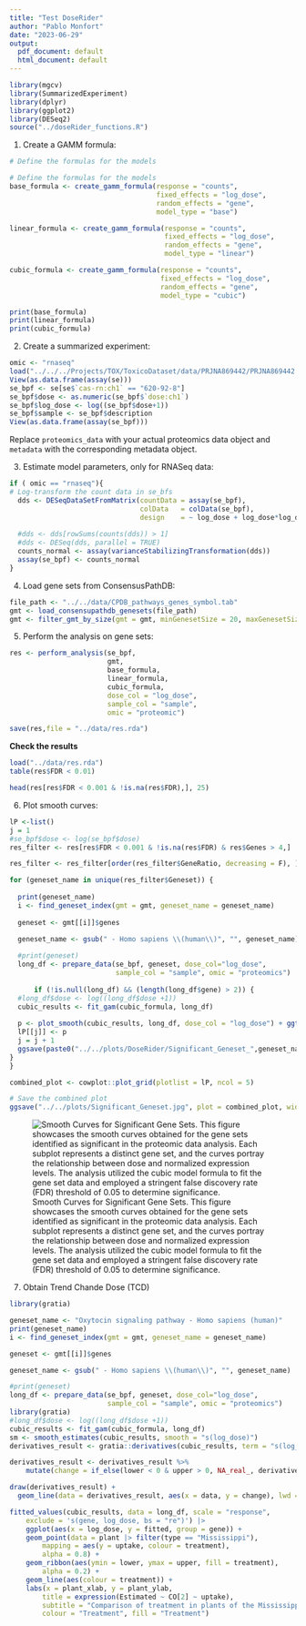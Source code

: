 ```yaml
---
title: "Test DoseRider"
author: "Pablo Monfort"
date: "2023-06-29"
output:
  pdf_document: default
  html_document: default
---
```

```r
library(mgcv)
library(SummarizedExperiment)
library(dplyr)
library(ggplot2)
library(DESeq2)
source("../doseRider_functions.R")
```



1. Create a GAMM formula:

```r
# Define the formulas for the models

# Define the formulas for the models
base_formula <- create_gamm_formula(response = "counts",
                                    fixed_effects = "log_dose",
                                    random_effects = "gene",
                                    model_type = "base")

linear_formula <- create_gamm_formula(response = "counts",
                                      fixed_effects = "log_dose",
                                      random_effects = "gene",
                                      model_type = "linear")

cubic_formula <- create_gamm_formula(response = "counts",
                                     fixed_effects = "log_dose",
                                     random_effects = "gene",
                                     model_type = "cubic")

print(base_formula)
print(linear_formula)
print(cubic_formula)

```

2. Create a summarized experiment:

```r
omic <- "rnaseq"
load("../../../Projects/TOX/ToxicoDataset/data/PRJNA869442/PRJNA869442.rda")
View(as.data.frame(assay(se)))
se_bpf <- se[se$`cas-rn:ch1` == "620-92-8"]
se_bpf$dose <- as.numeric(se_bpf$`dose:ch1`)
se_bpf$log_dose <- log((se_bpf$dose+1))
se_bpf$sample <- se_bpf$description
View(as.data.frame(assay(se_bpf)))

```

Replace `proteomics_data` with your actual proteomics data object and `metadata` with the corresponding metadata object.

3. Estimate model parameters, only for RNASeq data:
```r
if ( omic == "rnaseq"){
# Log-transform the count data in se_bfs
  dds <- DESeqDataSetFromMatrix(countData = assay(se_bpf),
                                colData   = colData(se_bpf),
                                design    = ~ log_dose + log_dose*log_dose)
  
  #dds <- dds[rowSums(counts(dds)) > 1]
  #dds <- DESeq(dds, parallel = TRUE)
  counts_normal <- assay(varianceStabilizingTransformation(dds))
  assay(se_bpf) <- counts_normal
}
```

4. Load gene sets from ConsensusPathDB:

```r
file_path <- "../../data/CPDB_pathways_genes_symbol.tab"
gmt <- load_consensupathdb_genesets(file_path)
gmt <- filter_gmt_by_size(gmt = gmt, minGenesetSize = 20, maxGenesetSize = 200)
```


5. Perform the analysis on gene sets:
```r
res <- perform_analysis(se_bpf, 
                        gmt, 
                        base_formula, 
                        linear_formula, 
                        cubic_formula, 
                        dose_col = "log_dose", 
                        sample_col = "sample", 
                        omic = "proteomic")

save(res,file = "../data/res.rda")
```

**Check the results**



```r
load("../data/res.rda")
table(res$FDR < 0.01)
```

```r
head(res[res$FDR < 0.001 & !is.na(res$FDR),], 25)
```

6. Plot smooth curves:

```r
lP <-list()
j = 1
#se_bpf$dose <- log(se_bpf$dose)
res_filter <- res[res$FDR < 0.001 & !is.na(res$FDR) & res$Genes > 4,]

res_filter <- res_filter[order(res_filter$GeneRatio, decreasing = F), ]

for (geneset_name in unique(res_filter$Geneset)) {
  
  print(geneset_name)
  i <- find_geneset_index(gmt = gmt, geneset_name = geneset_name)
  
  geneset <- gmt[[i]]$genes
  
  geneset_name <- gsub(" - Homo sapiens \\(human\\)", "", geneset_name)

  #print(geneset)
  long_df <- prepare_data(se_bpf, geneset, dose_col="log_dose", 
                          sample_col = "sample", omic = "proteomics")
  
      if (!is.null(long_df) && (length(long_df$gene) > 2)) {
  #long_df$dose <- log((long_df$dose +1))
  cubic_results <- fit_gam(cubic_formula, long_df)
  
  p <- plot_smooth(cubic_results, long_df, dose_col = "log_dose") + ggtitle(stringr::str_wrap(geneset_name,15))
  lP[[j]] <- p
  j = j + 1
  ggsave(paste0("../../plots/DoseRider/Significant_Geneset_",geneset_name,".jpg"), plot = p, width = 6, height = 10, limitsize = FALSE)
}
}

combined_plot <- cowplot::plot_grid(plotlist = lP, ncol = 5)

# Save the combined plot
ggsave("../../plots/Significant_Geneset.jpg", plot = combined_plot, width = 14, height = 22, limitsize = FALSE)
```

![Smooth Curves for Significant Gene Sets. This figure showcases the smooth curves obtained for the gene sets identified as significant in the proteomic data analysis. Each subplot represents a distinct gene set, and the curves portray the relationship between dose and normalized expression levels. The analysis utilized the cubic model formula to fit the gene set data and employed a stringent false discovery rate (FDR) threshold of 0.05 to determine significance.](../../plots/Significant_Geneset.png)

7. Obtain Trend Chande Dose (TCD)
```r
library(gratia)

geneset_name <- "Oxytocin signaling pathway - Homo sapiens (human)"
print(geneset_name)
i <- find_geneset_index(gmt = gmt, geneset_name = geneset_name)

geneset <- gmt[[i]]$genes

geneset_name <- gsub(" - Homo sapiens \\(human\\)", "", geneset_name)

#print(geneset)
long_df <- prepare_data(se_bpf, geneset, dose_col="log_dose", 
                        sample_col = "sample", omic = "proteomics")
library(gratia)
#long_df$dose <- log((long_df$dose +1))
cubic_results <- fit_gam(cubic_formula, long_df)
sm <- smooth_estimates(cubic_results, smooth = "s(log_dose)")
derivatives_result <- gratia::derivatives(cubic_results, term = "s(log_dose)", type = "central")

derivatives_result <- derivatives_result %>%
    mutate(change = if_else(lower < 0 & upper > 0, NA_real_, derivative))

draw(derivatives_result) +
  geom_line(data = derivatives_result, aes(x = data, y = change), lwd = 2)
```

```r
fitted_values(cubic_results, data = long_df, scale = "response",
    exclude = 's(gene, log_dose, bs = "re")') |>
    ggplot(aes(x = log_dose, y = fitted, group = gene)) +
    geom_point(data = plant |> filter(type == "Mississippi"),
        mapping = aes(y = uptake, colour = treatment),
        alpha = 0.8) +
    geom_ribbon(aes(ymin = lower, ymax = upper, fill = treatment),
        alpha = 0.2) +
    geom_line(aes(colour = treatment)) +
    labs(x = plant_xlab, y = plant_ylab,
        title = expression(Estimated ~ CO[2] ~ uptake),
        subtitle = "Comparison of treatment in plants of the Mississippi type",
        colour = "Treatment", fill = "Treatment")
```
